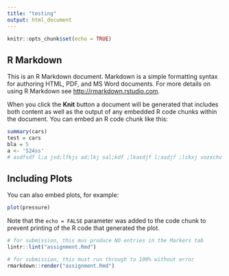 ```yaml
---
title: "testing"
output: html_document
---
```


```r
knitr::opts_chunk$set(echo = TRUE)
```

## R Markdown

This is an R Markdown document. Markdown is a simple formatting syntax for authoring HTML, PDF, and MS Word documents. For more details on using R Markdown see <http://rmarkdown.rstudio.com>.

When you click the **Knit** button a document will be generated that includes both content as well as the output of any embedded R code chunks within the document. You can embed an R code chunk like this:

```r
summary(cars)
test = cars
bla = 5
a <- '524ss'
# asdfsdf l;a jsd;lfkjs ad;lkj sal;kdf ;lkasdjf l;asdjf ;lckxj vozxchv pqoewrj asdplfj asc;lvh ;rly kewrj tpqoewihf asd;lkhv ;lskrjt apoweh 
```

## Including Plots

You can also embed plots, for example:

```r
plot(pressure)
```

Note that the `echo = FALSE` parameter was added to the code chunk to prevent printing of the R code that generated the plot.


```r
# for submission, this mus produce NO entries in the Markers tab
lintr::lint("assignment.Rmd")
```

```r
# for submission, this must run through to 100% without error
rmarkdown::render("assignment.Rmd")
```

